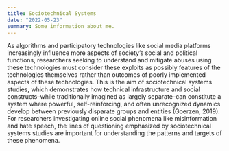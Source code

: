 ```yaml
---
title: Sociotechnical Systems
date: "2022-05-23"
summary: Some information about me.
---
```


As algorithms and participatory technologies like social media platforms increasingly influence more aspects of society’s social and political functions, researchers seeking to understand and mitigate abuses using these technologies must consider these exploits as possibly features of the technologies themselves rather than outcomes of poorly implemented aspects of these technologies. This is the aim of sociotechnical systems studies, which demonstrates how technical infrastructure and social constructs–while traditionally imagined as largely separate–can constitute a system where powerful, self-reinforcing, and often unrecognized dynamics develop between previously disparate groups and entities (Goerzen, 2019). For researchers investigating online social phenomena like misinformation and hate speech, the lines of questioning emphasized by sociotechnical systems studies are important for understanding the patterns and targets of these phenomena.